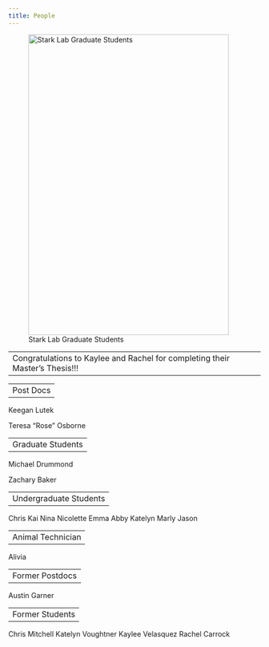 ```yaml
---
title: People
---
```


![Stark Lab Graduate Students](/./people_files/Stark_Mountain.png){width=400px height=600px}

---
Congratulations to Kaylee and Rachel for completing their Master's Thesis!!! 
---

---
Post Docs
---

Keegan Lutek

Teresa "Rose" Osborne

---
Graduate Students
---

Michael Drummond

Zachary Baker

---
Undergraduate Students
---


Chris
Kai
Nina
Nicolette
Emma
Abby
Katelyn
Marly
Jason

---
Animal Technician
---

Alivia

---
Former Postdocs
---

Austin Garner

---
Former Students
---

Chris Mitchell
Katelyn Voughtner
Kaylee Velasquez
Rachel Carrock